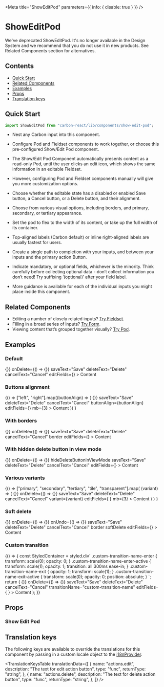 

<Meta title="ShowEditPod" parameters={{ info: { disable: true } }} />

# ShowEditPod

<DeprecationWarning>
  We've deprecated ShowEditPod. It's no longer available in the Design System
  and we recommend that you do not use it in new products. See Related
  Components section for alternatives.
</DeprecationWarning>

## Contents

- [Quick Start](#quick-start)
- [Related Components](#related-components)
- [Examples](#examples)
- [Props](#props)
- [Translation keys](#translation-keys)

## Quick Start

```javascript
import ShowEditPod from "carbon-react/lib/components/show-edit-pod";
```

- Nest any Carbon input into this component.

- Configure Pod and Fieldset components to work together, or choose this pre-configured Show/Edit Pod component.

- The Show/Edit Pod Component automatically presents content as a read-only Pod, until the user clicks an edit icon, which shows the same information in an editable Fieldset.

- However, configuring Pod and Fieldset components manually will give you more customization options.

- Choose whether the editable state has a disabled or enabled Save button, a Cancel button, or a Delete button, and their alignment.

- Choose from various visual options, including borders, and primary, secondary, or tertiary appearance.

- Set the pod to flex to the width of its content, or take up the full width of its container.

- Top-aligned labels (Carbon default) or inline right-aligned labels are usually fastest for users.

- Create a single path to completion with your inputs, and between your inputs and the primary action Button.

- Indicate mandatory, or optional fields, whichever is the minority. Think carefully before collecting optional data - don’t collect information you don’t need! Try suffixing ‘(optional)’ after your field label.

- More guidance is available for each of the individual inputs you might place inside this component.

## Related Components

- Editing a number of closely related inputs? [Try Fieldset](/?path=/docs/fieldset-address-fieldset-examples--canada "Fieldset").
- Filling in a broad series of inputs? [Try Form](/?path=/docs/form--default-with-sticky-footer "Form").
- Viewing content that’s grouped together visually? [Try Pod](/?path=/docs/pod--default-story "Pod").

## Examples

### Default

<Canvas>
  <Story name="default">
    <ShowEditPod
      title="Title"
      onEdit={() => {}}
      onDelete={() => {}}
      saveText="Save"
      deleteText="Delete"
      cancelText="Cancel"
      editFields={<Textbox label="Field" labelInline labelAlign="right" />}
    >
      <Content title="Content title">Content</Content>
    </ShowEditPod>
  </Story>
</Canvas>

### Buttons alignment

<Canvas>
  <Story name="buttons alignment">
    {() =>
      ["left", "right"].map((buttonAlign) => (
        <ShowEditPod
          key={buttonAlign}
          title={buttonAlign}
          editing={true}
          onDelete={() => {}}
          saveText="Save"
          deleteText="Delete"
          cancelText="Cancel"
          buttonAlign={buttonAlign}
          editFields={<Textbox label="Field" labelInline labelAlign="right" />}
          mb={3}
        >
          <Content title="Content title">Content</Content>
        </ShowEditPod>
      ))
    }
  </Story>
</Canvas>

### With borders

<Canvas>
  <Story name="with borders">
    <ShowEditPod
      title="With borders"
      onEdit={() => {}}
      onDelete={() => {}}
      saveText="Save"
      deleteText="Delete"
      cancelText="Cancel"
      border
      editFields={<Textbox label="Field" labelInline labelAlign="right" />}
    >
      <Content title="Content title">Content</Content>
    </ShowEditPod>
  </Story>
</Canvas>

### With hidden delete button in view mode

<Canvas>
  <Story name="with hidden delete button in view mode">
    <ShowEditPod
      title="With hidden delete button in view mode"
      onEdit={() => {}}
      onDelete={() => {}}
      hideDeleteButtonInViewMode
      saveText="Save"
      deleteText="Delete"
      cancelText="Cancel"
      editFields={<Textbox label="Field" labelInline labelAlign="right" />}
    >
      <Content title="Content title">Content</Content>
    </ShowEditPod>
  </Story>
</Canvas>

### Various variants

<Canvas>
  <Story name="various variants">
    {() =>
      ["primary", "secondary", "tertiary", "tile", "transparent"].map(
        (variant) => (
          <ShowEditPod
            key={variant}
            title={variant}
            onEdit={() => {}}
            onDelete={() => {}}
            saveText="Save"
            deleteText="Delete"
            cancelText="Cancel"
            variant={variant}
            editFields={
              <Textbox label="Field" labelInline labelAlign="right" />
            }
            mb={3}
          >
            <Content title="Content title">Content</Content>
          </ShowEditPod>
        )
      )
    }
  </Story>
</Canvas>

### Soft delete

<Canvas>
  <Story name="soft delete">
    <ShowEditPod
      title="With borders"
      onEdit={() => {}}
      onDelete={() => {}}
      onUndo={() => {}}
      saveText="Save"
      deleteText="Delete"
      cancelText="Cancel"
      border
      softDelete
      editFields={<Textbox label="Field" labelInline labelAlign="right" />}
    >
      <Content title="Content title">Content</Content>
    </ShowEditPod>
  </Story>
</Canvas>

### Custom transition

<Canvas>
  <Story
    name="custom transition"
    parameters={{ chromatic: { disableSnapshot: true } }}
  >
    {() => {
      const StyledContainer = styled.div`
        .custom-transition-name-enter {
          transform: scale(0);
          opacity: 0;
        }
        .custom-transition-name-enter-active {
          transform: scale(1);
          opacity: 1;
          transition: all 300ms ease-in;
        }
        .custom-transition-name-exit {
          opacity: 1;
          transform: scale(1);
        }
        .custom-transition-name-exit-active {
          transform: scale(0);
          opacity: 0;
          position: absolute;
        }
      `;
      return (
        <StyledContainer>
          <ShowEditPod
            title="Title"
            onEdit={() => {}}
            onDelete={() => {}}
            saveText="Save"
            deleteText="Delete"
            cancelText="Cancel"
            transitionName="custom-transition-name"
            editFields={
              <Textbox label="Field" labelInline labelAlign="right" />
            }
          >
            <Content title="Content title">Content</Content>
          </ShowEditPod>
        </StyledContainer>
      );
    }}
  </Story>
</Canvas>

## Props

### Show Edit Pod

<StyledSystemProps of={ShowEditPod} margin noHeader />

## Translation keys

The following keys are available to override the translations for this component by passing in a custom locale object to the
[i18nProvider](https://carbon.sage.com/?path=/story/documentation-i18n--page).

<TranslationKeysTable
  translationData={[
    {
      name: "actions.edit",
      description: "The text for edit action button",
      type: "func",
      returnType: "string",
    },
    {
      name: "actions.delete",
      description: "The text for delete action button",
      type: "func",
      returnType: "string",
    },
  ]}
/>

